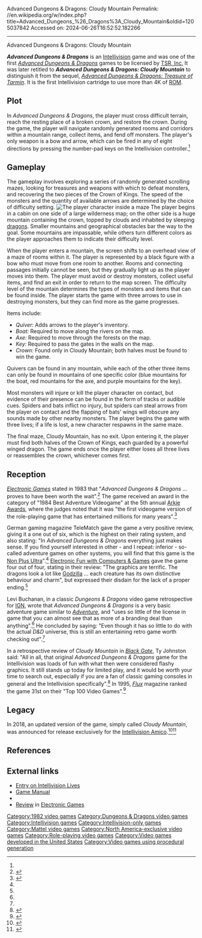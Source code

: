 Advanced Dungeons & Dragons: Cloudy Mountain
Permalink: //en.wikipedia.org/w/index.php?title=Advanced_Dungeons_%26_Dragons%3A_Cloudy_Mountain&oldid=1205037842
Accessed on: 2024-06-26T16:52:52.182266



------
Advanced Dungeons & Dragons: Cloudy Mountain
{{Infobox video game
|image = Ad&d cm cover.png
|caption = The original cover of ''Advanced Dungeons and Dragons'' before it was retitled to ''Advanced Dungeons & Dragons: Cloudy Mountain''.
|title = Advanced Dungeons & Dragons: Cloudy Mountain
|developer = [[Mattel Electronics]]
|publisher = Mattel Electronics
|series = ''[[Dungeons & Dragons]]''
|released = {{vgrelease|NA|August 16, 1982<ref>{{Cite web|url=https://history.blueskyrangers.com/mattelelectronics/games/addcloudy.html|title = ADVANCED DUNGEONS & DRAGONS® Cartridge}}</ref>}}
|genre = [[Action-adventure game|Action-adventure]],<ref name="IGN">{{cite web | title=Dungeons & Dragons Classic Videogame Retrospective | date=March 6, 2008 | author=Levi Buchanan | publisher=[[IGN]] | url =http://uk.retro.ign.com/articles/857/857143p1.html | access-date =2011-03-18}}</ref> [[Role-playing video game|role-playing game]]
|modes = [[Single-player video game|Single-player]]
|platforms = [[Intellivision]]
}}

'''''Advanced Dungeons & Dragons''''' is an [[Intellivision]] game and was one of the first ''[[Advanced Dungeons & Dragons]]'' games to be licensed by [[TSR, Inc.]] It was later retitled to '''''Advanced Dungeons & Dragons: Cloudy Mountain''''' to distinguish it from the sequel, ''[[Advanced Dungeons & Dragons: Treasure of Tarmin]]''. It is the first Intellivision cartridge to use more than 4K of [[read-only memory|ROM]].

==Plot==
In ''Advanced Dungeons & Dragons'', the player must cross difficult terrain, reach the resting place of a broken crown, and restore the crown. During the game, the player will navigate randomly generated rooms and corridors within a mountain range, collect items, and fend off monsters. The player's only weapon is a bow and arrow, which can be fired in any of eight directions by pressing the number-pad keys on the Intellivision controller.<ref name="IGN"/>

==Gameplay==
The gameplay involves exploring a series of randomly generated scrolling mazes, looking for treasures and weapons with which to defeat monsters, and recovering the two pieces of the Crown of Kings. The speed of the monsters and the quantity of available arrows are determined by the choice of difficulty setting.
[[File:Advanced Dungeons & Dragons Cloudy Mountain screenshot.png|thumb|The player character inside a maze]]
The player begins in a cabin on one side of a large wilderness map; on the other side is a huge mountain containing the crown, topped by clouds and inhabited by sleeping [[dragon (Dungeons & Dragons)|dragons]]. Smaller mountains and geographical obstacles bar the way to the goal. Some mountains are impassable, while others turn different colors as the player approaches them to indicate their difficulty level.

When the player enters a mountain, the screen shifts to an overhead view of a maze of rooms within it. The player is represented by a black figure with a bow who must move from one room to another. Rooms and connecting passages initially cannot be seen, but they gradually light up as the player moves into them. The player must avoid or destroy monsters, collect useful items, and find an exit in order to return to the map screen. The difficulty level of the mountain determines the types of monsters and items that can be found inside. The player starts the game with three arrows to use in destroying monsters, but they can find more as the game progresses.

Items include:

* ''Quiver:'' Adds arrows to the player's inventory.
* ''Boat:'' Required to move along the rivers on the map. 
* ''Axe:'' Required to move through the forests on the map. 
* ''Key:'' Required to pass the gates in the walls on the map. 
* ''Crown:'' Found only in Cloudy Mountain; both halves must be found to win the game.

Quivers can be found in any mountain, while each of the other three items can only be found in mountains of one specific color (blue mountains for the boat, red mountains for the axe, and purple mountains for the key).

Most monsters will injure or kill the player character on contact, but evidence of their presence can be found in the form of tracks or audible cues. Spiders and bats inflict no injury, but spiders can steal arrows from the player on contact and the flapping of bats' wings will obscure any sounds made by other nearby monsters. The player begins the game with three lives; if a life is lost, a new character respawns in the same maze.

The final maze, Cloudy Mountain, has no exit. Upon entering it, the player must find both halves of the Crown of Kings, each guarded by a powerful winged dragon. The game ends once the player either loses all three lives or reassembles the crown, whichever comes first.

==Reception==
{{Video game reviews
| rev1 = [[Electronic Fun with Computers & Games]]
| rev1Score = {{rating|4|4}}<ref name=elecfun>{{cite magazine | title = Advanced Dungeons & Dragons Review | date = February 1983 | url = https://archive.org/details/Electronic_Fun_with_Computer_Games_Vol_01_No_04_1983-02_Fun_Games_Publishing_US/page/n59 | magazine = Electronic Fun with Computers & Games | publisher = Fun & Games Publishing | page = 60}}</ref> 
| rev2 = TeleMatch
| rev2Score = 1 (highest)<ref name=telematch>{{cite magazine | title = Advanced Dungeons & Dragons Review | date = December 1983 | url = https://archive.org/details/TeleMatch.N07.1983.12-KCz.pdf/page/n37 | magazine = TeleMatch | publisher = TeleMatch Verlag | pages = 38–39}}</ref>
}}

''[[Electronic Games]]'' stated in 1983 that "''Advanced Dungeons & Dragons'' ... proves to have been worth the wait".<ref name="eg198306">{{cite news | url=https://archive.org/stream/electronic-games-magazine-1983-06/Electronic_Games_Issue_16_Vol_02_04_1983_Jun#page/n45/mode/2up | title=The Players Guide to Fantasy Games | work=Electronic Games | date=June 1983 | access-date=6 January 2015 | url-status=dead | pages=47 | archive-url=https://web.archive.org/web/20150107032556/http://www.archive.org/stream/electronic-games-magazine-1983-06/Electronic_Games_Issue_16_Vol_02_04_1983_Jun#page/n45/mode/2up | archive-date=7 January 2015}}</ref> The game received an award in the category of "1984 Best Adventure Videogame" at the 5th annual [[Arkie Awards]], where the judges noted that it was "the first videogame version of the role-playing game that has entertained millions for many years".<ref>{{cite magazine |last1= Kunkel |first1= Bill |author-link1= Bill Kunkel (gaming)|last2= Katz |first2= Arnie |author-link2= Arnie Katz|date= January 1984 |title= Arcade Alley: The Arcade Awards, Part 1 |magazine= [[Video (magazine)|Video]] |publisher= Reese Communications|volume= 7|issue= 10|pages= 40–42|issn= 0147-8907}}</ref>{{rp|42}}

German gaming magazine TeleMatch gave the game a very positive review, giving it a one out of six, which is the highest on their rating system, and also stating: "In ''Advanced Dungeons & Dragons'' everything just makes sense. If you find yourself interested in other - and I repeat: inferior - so-called adventure games on other systems, you will find that this game is the [[List of Latin phrases (N)#nec plus ultra|Non Plus Ultra]]".<ref name=telematch /> [[Electronic Fun with Computers & Games]] gave the game four out of four, stating in their review: "The graphics are terrific. The dragons look a lot like [[Godzilla]] ... each creature has its own distinctive behaviour and charm", but expressed their disdain for the lack of a proper ending.<ref name=elecfun />

Levi Buchanan, in a classic ''Dungeons & Dragons'' video game retrospective for [[IGN]], wrote that ''Advanced Dungeons & Dragons'' is a very basic adventure game similar to ''[[Adventure (Atari 2600)|Adventure]]'', and "uses so little of the license in game that you can almost see that as more of a branding deal than anything".<ref name="IGN"/> He concluded by saying: "Even though it has so little to do with the actual ''D&D'' universe, this is still an entertaining retro game worth checking out".<ref name="IGN"/>

In a retrospective review of ''Cloudy Mountain'' in ''[[Black Gate (magazine)|Black Gate]]'', Ty Johnston said: "All in all, that original ''Advanced Dungeons & Dragons'' game for the Intellivision was loads of fun with what then were considered flashy graphics. It still stands up today for limited play, and it would be worth your time to search out, especially if you are a fan of classic gaming consoles in general and the Intellivision specifically".<ref>{{Cite web|url=https://www.blackgate.com/2021/03/24/video-game-history-emadvanced-dungeons-dragonsem-for-intellivison/|title = Video game history: Advanced Dungeons & Dragons for Intellivison – Black Gate| date=2 April 2021}}</ref> In 1995, ''[[Flux (magazine)|Flux]]'' magazine ranked the game 31st on their "Top 100 Video Games".<ref>{{Cite journal |date=April 1995 |title=Top 100 Video Games |url=https://archive.org/details/flux-issue-4/page/n29/mode/2up |journal=Flux |publisher=Harris Publications |issue=4 |pages=28}}</ref>

==Legacy==
In 2018, an updated version of the game, simply called ''Cloudy Mountain'', was announced for release exclusively for the [[Intellivision Amico]].<ref>{{cite press release|title=Intellivision® Reveals Initial Details For The Upcoming Amico™ Home Video Game Console!|url=https://www.prnewswire.com/news-releases/intellivision-reveals-initial-details-for-the-upcoming-amico-home-video-game-console-300734998.html|website=PR Newswire}}</ref><ref>{{cite web|title=TommyTallarico on Twitter: "I think @OpenEveryBox Pete liked the little "behind the scenes" sneak peek preview I gave of our @Intellivision Amico Cloudy Mountain game. :)"|url=https://twitter.com/tommytallarico/status/1275108042862759936|website=Twitter}}</ref>

==References==
{{reflist}}

==External links==
* [https://web.archive.org/web/20141104193341/http://intellivisionlives.com/bluesky/games/credits/action.html#cloudy Entry on Intellivision Lives]
* [https://web.archive.org/web/20060427083520/http://www.intellivisionlives.com/bluesky/games/instructions/action/cloudy.txt Game Manual]
* {{moby game|id=/advanced-dungeons-dragons-cartridge|name=''Advanced Dungeons & Dragons: Cloudy Mountain''}}
* [https://archive.org/stream/ElectronicGames/Electronic%20Games%20Issue%2013%20%28March%201983%29#page/n33/mode/2up Review] in [[Electronic Games]]

{{Dungeons & Dragons video games}}

{{DEFAULTSORT:Advanced Dungeons and Dragons: Cloudy Mountain}}
[[Category:1982 video games]]
[[Category:Dungeons & Dragons video games]]
[[Category:Intellivision games]]
[[Category:Intellivision-only games]]
[[Category:Mattel video games]]
[[Category:North America-exclusive video games]]
[[Category:Role-playing video games]]
[[Category:Video games developed in the United States]]
[[Category:Video games using procedural generation]]